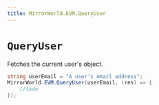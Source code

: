 ```yaml
---
title: MirrorWorld.EVM.QueryUser
---
```


# `QueryUser`
Fetches the current user's object.

```csharp
string userEmail = "A user's email address";
MirrorWorld.EVM.QueryUser(userEmail, (res) => {
    //todo
});
```
